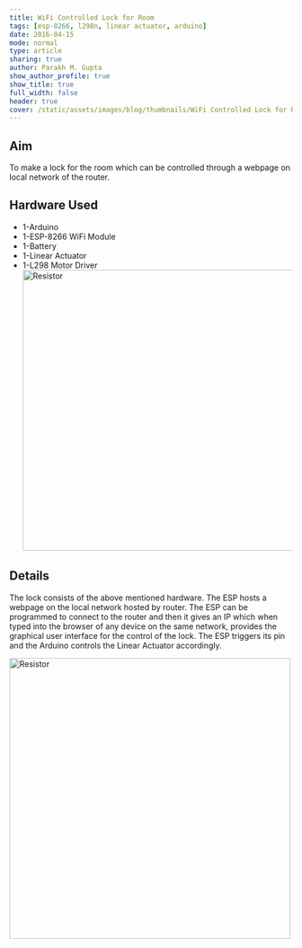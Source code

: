 ```yaml
---
title: WiFi Controlled Lock for Room
tags: [esp-8266, l298n, linear actuator, arduino]
date: 2016-04-15
mode: normal
type: article
sharing: true
author: Parakh M. Gupta
show_author_profile: true
show_title: true
full_width: false
header: true
cover: /static/assets/images/blog/thumbnails/WiFi Controlled Lock for Room.png
---
```


## Aim

To make a lock for the room which can be controlled through a webpage on local network of the router.

## Hardware Used

- 1-Arduino
- 1-ESP-8266 WiFi Module
- 1-Battery
- 1-Linear Actuator
- 1-L298 Motor Driver
  <Image
    src="/static/assets/images/blog/thumbnails/WiFi Controlled Lock for Room.png"
    alt="Resistor"
    width="500"
    height="500"
  />

## Details

The lock consists of the above mentioned hardware. The ESP hosts a webpage on the local network hosted by router. The ESP can be programmed to connect to the router and then it gives an IP which when typed into the browser of any device on the same network, provides the graphical user interface for the control of the lock. The ESP triggers its pin and the Arduino controls the Linear Actuator accordingly.

<Image
  src="/static/assets/images/blog/Wifi-controlled-lock/1.png"
  alt="Resistor"
  width="500"
  height="500"
/>

<EmbedItem url="https://www.youtube.com/embed/1R6iNJImTr0" />
